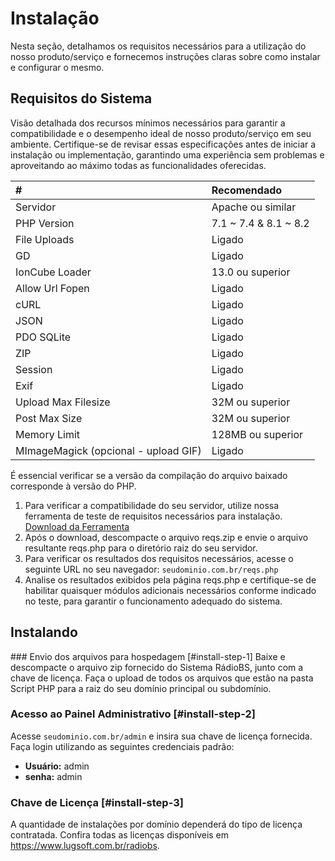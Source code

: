 
# Instalação
Nesta seção, detalhamos os requisitos necessários para a utilização do nosso produto/serviço e fornecemos instruções claras sobre como instalar e configurar o mesmo.

## Requisitos do Sistema
Visão detalhada dos recursos mínimos necessários para garantir a compatibilidade e o desempenho ideal de nosso produto/serviço em seu ambiente. Certifique-se de revisar essas especificações antes de iniciar a instalação ou implementação, garantindo uma experiência sem problemas e aproveitando ao máximo todas as funcionalidades oferecidas.

| #                                     | Recomendado           |
| :------------------------------------ | :-------------------- |
| Servidor                              | Apache ou similar     |
| PHP Version	                          | 7.1 ~ 7.4 & 8.1 ~ 8.2 |
| File Uploads	 	                      | Ligado                |
| GD 	                                  | Ligado                |
| IonCube Loader		                    | 13.0 ou superior      |
| Allow Url Fopen		                    | Ligado                |
| cURL		                              | Ligado                |
| JSON		                              | Ligado                |
| PDO SQLite	                          | Ligado                |
| ZIP	                                  | Ligado                |
| Session		                            | Ligado                |
| Exif		                              | Ligado                |
| Upload Max Filesize		                | 32M ou superior       |
| Post Max Size		                      | 32M ou superior       |
| Memory Limit		                      | 128MB ou superior     |
| MImageMagick (opcional - upload GIF)	| Ligado                |

<Callout type="warning" emoji="⚠️">
  É essencial verificar se a versão da compilação do arquivo baixado corresponde à versão do PHP.
</Callout>

1. Para verificar a compatibilidade do seu servidor, utilize nossa ferramenta de teste de requisitos necessários para instalação. [Download da Ferramenta](https://www.lugsoft.com.br/downloads/reqs.zip)
2. Após o download, descompacte o arquivo reqs.zip e envie o arquivo resultante reqs.php para o diretório raiz do seu servidor.
3. Para verificar os resultados dos requisitos necessários, acesse o seguinte URL no seu navegador: `seudominio.com.br/reqs.php`
4. Analise os resultados exibidos pela página reqs.php e certifique-se de habilitar quaisquer módulos adicionais necessários conforme indicado no teste, para garantir o funcionamento adequado do sistema.

## Instalando

<Steps>
### Envio dos arquivos para hospedagem [#install-step-1]
Baixe e descompacte o arquivo zip fornecido do Sistema RádioBS, junto com a chave de licença. Faça o upload de todos os arquivos que estão na pasta Script PHP para a raiz do seu domínio principal ou subdomínio.

### Acesso ao Painel Administrativo [#install-step-2]
Acesse `seudominio.com.br/admin` e insira sua chave de licença fornecida. Faça login utilizando as seguintes credenciais padrão:

- **Usuário:** admin
- **senha:** admin

### Chave de Licença [#install-step-3]
A quantidade de instalações por domínio dependerá do tipo de licença contratada. Confira todas as licenças disponíveis em https://www.lugsoft.com.br/radiobs.
</Steps>
